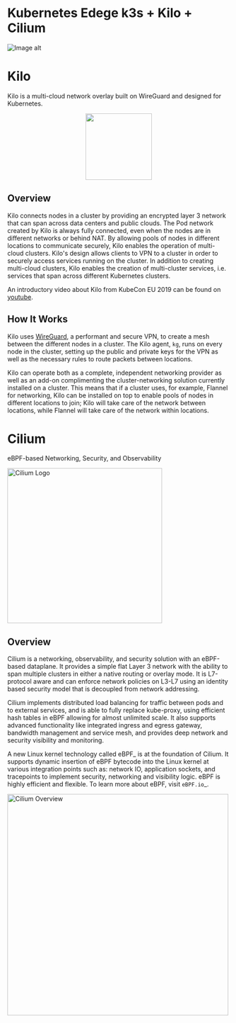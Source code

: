 # Kubernetes Edege k3s + Kilo + Cilium

<img src="/img/k3s-kilo-cilium-2022-09-29-1031.svg" alt="Image alt" />


# Kilo

Kilo is a multi-cloud network overlay built on WireGuard and designed for Kubernetes.

<p align="center"><img src="https://raw.githubusercontent.com/squat/kilo/a9d5883a3af2284c30793fe884c676a11df7e1fd/kilo.svg" width="150" /></p>


## Overview

Kilo connects nodes in a cluster by providing an encrypted layer 3 network that can span across data centers and public clouds.
The Pod network created by Kilo is always fully connected, even when the nodes are in different networks or behind NAT.
By allowing pools of nodes in different locations to communicate securely, Kilo enables the operation of multi-cloud clusters.
Kilo's design allows clients to VPN to a cluster in order to securely access services running on the cluster.
In addition to creating multi-cloud clusters, Kilo enables the creation of multi-cluster services, i.e. services that span across different Kubernetes clusters.

An introductory video about Kilo from KubeCon EU 2019 can be found on [youtube](https://www.youtube.com/watch?v=iPz_DAOOCKA).

## How It Works

Kilo uses [WireGuard](https://www.wireguard.com/), a performant and secure VPN, to create a mesh between the different nodes in a cluster.
The Kilo agent, `kg`, runs on every node in the cluster, setting up the public and private keys for the VPN as well as the necessary rules to route packets between locations.

Kilo can operate both as a complete, independent networking provider as well as an add-on complimenting the cluster-networking solution currently installed on a cluster.
This means that if a cluster uses, for example, Flannel for networking, Kilo can be installed on top to enable pools of nodes in different locations to join; Kilo will take care of the network between locations, while Flannel will take care of the network within locations.

# Cilium

eBPF-based Networking, Security, and Observability 

<img src="https://cdn.jsdelivr.net/gh/cilium/cilium@master/Documentation/images/logo-dark.png" width="350" alt="Cilium Logo" />

## Overview

Cilium is a networking, observability, and security solution with an eBPF-based dataplane. It provides a simple flat Layer 3 network with the ability to span 
multiple clusters in either a native routing or overlay mode. It is L7-protocol aware and can enforce network policies on L3-L7 using an identity based security 
model that is decoupled from network addressing.

Cilium implements distributed load balancing for traffic between pods and to external services, and is able to fully replace kube-proxy, using efficient 
hash tables in eBPF allowing for almost unlimited scale. It also supports advanced functionality like integrated ingress and egress gateway, bandwidth 
management and service mesh, and provides deep network and security visibility and monitoring.

A new Linux kernel technology called eBPF_ is at the foundation of Cilium. It supports dynamic insertion of eBPF bytecode into the Linux kernel at various
integration points such as: network IO, application sockets, and tracepoints to implement security, networking and visibility logic. eBPF is highly efficient
and flexible. To learn more about eBPF, visit `eBPF.io`_.

<img height="500" src="https://raw.githubusercontent.com/cilium/cilium/master/Documentation/images/cilium-overview.png" alt="Cilium Overview" />

